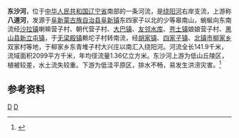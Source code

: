 {{Otheruses|东沙河|other=同名或類似名的其它條目描述}}
'''东沙河'''，位于[[中华人民共和国|中华人民共和国]][[辽宁省|辽宁省]]南部的一条河流，是[[绕阳河|绕阳河]]右岸支流，上游称'''八道河'''，发源于[[阜新蒙古族自治县|阜新蒙古族自治县]][[阜新镇|阜新镇]]东四家子以北的少等皋南山，蜿蜒向东南流经[[沙拉镇|沙拉镇]]喇嘛营子村、朝代营子村、[[大巴镇|大巴镇]]、[[友邻水库|友邻水库]]、[[苍土镇|苍土镇]]娘娘营子村、[[黑山县|黑山县]][[新立屯镇|新立屯镇]]，于[[无梁殿镇|无梁殿镇]]赖坨子村转南流，经[[胡家镇_(黑山县)|胡家镇]]、[[四家子镇_(黑山县)|四家子镇]]、[[北镇市|北镇市]][[柳家乡_(北镇市)|柳家乡]]双家村等地，于柳家乡东青堆子村大兴庄以南汇入绕阳河。河流全长141.9千米，流域面积2099平方千米，年均径流量1.36亿立方米。东沙河上游为低山丘陵区，植被较差，水土流失较重。下游为低洼平原区，排水不畅，易发生洪涝灾害。<ref name="中国河湖大典">{{cite book zh |author=《[[中国河湖大典|中国河湖大典]]》编纂委员会 |title=《中国河湖大典·黑龙江、辽河卷》 |format=M |edition=1 |location=北京 |publisher=中国水利水电出版社 |date=2014年4月 |pages=266页 |id= ISBN 978-7-5170-1950-3}}</ref>

==参考资料==
{{reflist}}

[[Category:辽宁河流|D]]
[[Category:辽河水系|D]]
